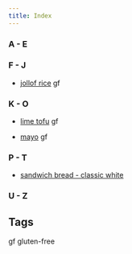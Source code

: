 ```yaml
---
title: Index
---
```


### A - E

<!-- - [brownies](recipes\brownies.qmd) <span class="badge bg-warning">gf</span>

- [chocolate chip cookies](recipes\chocolate-chip-cookies.qmd) -->

### F - J

- [jollof rice](recipes\jollof-rice.qmd) <span class="badge bg-warning">gf</span>

### K - O

- [lime tofu](recipes\lime-tofu.qmd) <span class="badge bg-warning">gf</span>

- [mayo](recipes\mayo.qmd) <span class="badge bg-warning">gf</span>

### P - T

- [sandwich bread - classic white](recipes\sandwich-bread.qmd)

### U - Z

## <i class="bi bi-tag-fill"></i> Tags
<span class="badge bg-warning">gf</span><span class="tag-description"> gluten-free</span>